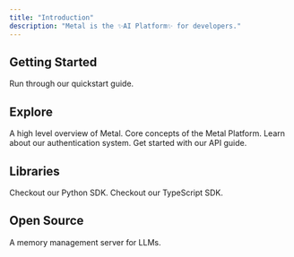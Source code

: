 ```yaml
---
title: "Introduction"
description: "Metal is the ✨AI Platform✨ for developers."
---
```


## Getting Started

<CardGroup>
  <Card title="Quickstart" icon="rabbit-running" href="/get-started-typescript">
    Run through our quickstart guide.
  </Card>
</CardGroup>


## Explore

<CardGroup>
  <Card title="Platform" icon="rectangles-mixed" href="/platform">
    A high level overview of Metal.
  </Card>
  <Card title="Concepts" icon="rectangle-history" href="/concepts">
    Core concepts of the Metal Platform.
  </Card>
   <Card title="Authentication" icon="rectangle-barcode" href="/authentication">
    Learn about our authentication system.
  </Card>
  <Card title="API Endpoints" icon="globe" href="/api-reference">
    Get started with our API guide.
  </Card>
</CardGroup>

## Libraries

<CardGroup>
  <Card title="Python SDK" icon="python" href="/sdk-python">
    Checkout our Python SDK.
  </Card>
  <Card title="Typescript SDK" icon="js" href="/sdk-typescript">
    Checkout our TypeScript SDK.
  </Card>
</CardGroup>

## Open Source

<CardGroup>
  <Card title="Motorhead" icon="brain" href="https://github.com/getmetal/motorhead">
    A memory management server for LLMs.
  </Card>
</CardGroup>
